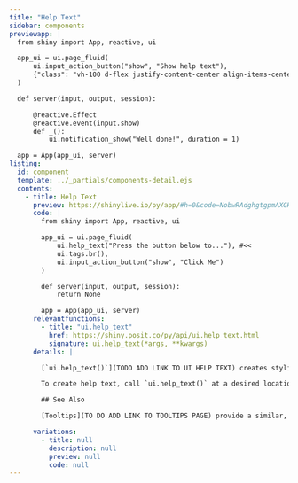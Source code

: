 ```yaml
---
title: "Help Text"
sidebar: components
previewapp: |
  from shiny import App, reactive, ui

  app_ui = ui.page_fluid(
      ui.input_action_button("show", "Show help text"),
      {"class": "vh-100 d-flex justify-content-center align-items-center px-4"}
  )

  def server(input, output, session):

      @reactive.Effect
      @reactive.event(input.show)
      def _():
          ui.notification_show("Well done!", duration = 1)

  app = App(app_ui, server)
listing:
  id: component
  template: ../_partials/components-detail.ejs
  contents:
    - title: Help Text
      preview: https://shinylive.io/py/app/#h=0&code=NobwRAdghgtgpmAXGKAHVA6VBPMAaMAYwHsIAXOcpMAMwCdiYACAZwAsBLCbJjmVYnTJMAgujxM6cKITIcAbnAkBXDgB0IGtKgD6qpgF4mqrFADmcHTQA2qgCYAKDUxfGOGNnGu6KADzJOYAAKUiwsTGSeTABGymRkpDFexADuEcQYmWpgAJR4zq4mZOYsGNF0DnkFLiZcqHE6MnKkOrHxpIHsqdkS2QDC1hyEANZMALJwPbwQgxBwhkwAYlDWLHA5GhuaEHZwNKxwdIoVdXESxHH1ZBJrYRykOYjVknBkynQQTABypJPb2gsxKgHNo9BwbodjjkwABfAC6QA
      code: |
        from shiny import App, reactive, ui

        app_ui = ui.page_fluid(
            ui.help_text("Press the button below to..."), #<<
            ui.tags.br(),
            ui.input_action_button("show", "Click Me")
        )

        def server(input, output, session):
            return None

        app = App(app_ui, server)
      relevantfunctions:
        - title: "ui.help_text"
          href: https://shiny.posit.co/py/api/ui.help_text.html
          signature: ui.help_text(*args, **kwargs)
      details: |

        [`ui.help_text()`](TODO ADD LINK TO UI HELP TEXT) creates stylized help text which can be added to the user interface to provide additional explanation or context.

        To create help text, call `ui.help_text()` at a desired location from within your `app_ui`. Then pass `ui.help_text()` one or more help text strings (or other inline HTML elements) to place into the `app_ui`.

        ## See Also

        [Tooltips](TO DO ADD LINK TO TOOLTIPS PAGE) provide a similar, but alternative way to display information to the user.

      variations:
        - title: null
          description: null
          preview: null
          code: null
---
```


:::{.component}
:::
